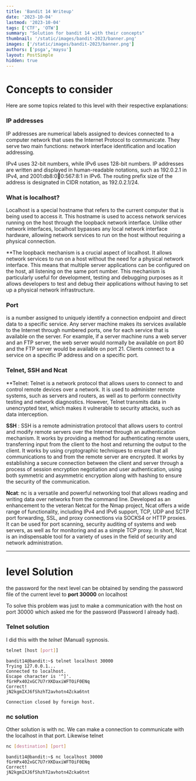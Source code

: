 ```yaml
---
title: 'Bandit 14 Writeup'
date: '2023-10-04'
lastmod: '2023-10-04'
tags: ['CTF', 'OTW']
summary: "Solution for bandit 14 with their concepts"
thumbnail: '/static/images/bandit-2023/banner.png'
images: ['/static/images/bandit-2023/banner.png']
authors: ['psga','maysu']
layout: PostSimple
hidden: true
---
```


<div className="tocr not-prose">
    <TOCInline
        toc={[
            { value: 'Bandit', url: '/blog/bandit-2023', depth: 1 },
            { value: 'Level-14', url: '/blog/bandit-2023/level-14',depth: 2,active: true,},
            { value: 'Level-15', url: '/blog/bandit-2023/level-15', depth: 2 },
            { value: 'Level-16', url: '/blog/bandit-2023/level-16', depth: 2 },
            { value: 'Level-17', url: '/blog/bandit-2023/level-17', depth: 2 },
            { value: 'Level-18', url: '/blog/bandit-2023/level-18', depth: 2 },
            { value: 'Level-19', url: '/blog/bandit-2023/level-19', depth: 2 },
            { value: 'Level-20', url: '/blog/bandit-2023/level-20', depth: 2 },
            { value: 'Level-21', url: '/blog/bandit-2023/level-21', depth: 2 },
            { value: 'Level-22', url: '/blog/bandit-2023/level-22', depth: 2 },
            { value: 'Level-23', url: '/blog/bandit-2023/level-23', depth: 2 },
            { value: 'Level-24', url: '/blog/bandit-2023/level-24', depth: 2 },
            { value: 'Level-25', url: '/blog/bandit-2023/level-25', depth: 2 },
            { value: 'Level-26', url: '/blog/bandit-2023/level-26', depth: 2 },
            { value: 'Level-27', url: '/blog/bandit-2023/level-27', depth: 2 },
            { value: 'Level-28', url: '/blog/bandit-2023/level-28', depth: 2 },
            { value: 'Level-29', url: '/blog/bandit-2023/level-29', depth: 2 },
            { value: 'Level-30', url: '/blog/bandit-2023/level-30', depth: 2 },
            { value: 'Level-31', url: '/blog/bandit-2023/level-31', depth: 2 },
            { value: 'Level-32', url: '/blog/bandit-2023/level-32', depth: 2 },
        ]}
        title="levels"
        rightAlign
    />
</div>


# Concepts to consider

Here are some topics related to this level with their respective explanations: 

### IP addresses
IP addresses are numerical labels assigned to devices connected to a computer network that uses the Internet Protocol to communicate. They serve two main functions: network interface identification and location addressing.

IPv4 uses 32-bit numbers, while IPv6 uses 128-bit numbers. 
IP addresses are written and displayed in human-readable notations, such as 192.0.2.1 in IPv4, and 2001:db8:0:1234:0:567:8:1 in IPv6. The routing prefix size of the address is designated in CIDR notation, as 192.0.2.1/24.

### What is localhost?

Localhost is a special hostname that refers to the current computer that is being used to access it. This hostname is used to access network services running on the host through the loopback network interface. Unlike other network interfaces, localhost bypasses any local network interface hardware, allowing network services to run on the host without requiring a physical connection.

**The loopback mechanism is a crucial aspect of localhost. It allows network services to run on a host without the need for a physical network interface. This means that multiple server applications can be configured on the host, all listening on the same port number. This mechanism is particularly useful for development, testing and debugging purposes as it allows developers to test and debug their applications without having to set up a physical network infrastructure.



### Port
is a number assigned to uniquely identify a connection endpoint and direct data to a specific service. Any server machine makes its services available to the Internet through numbered ports, one for each service that is available on the server. For example, if a server machine runs a web server and an FTP server, the web server would normally be available on port 80 and the FTP server would be available on port 21. Clients connect to a service on a specific IP address and on a specific port.



### Telnet, SSH and Ncat

**Telnet: Telnet is a network protocol that allows users to connect to and control remote devices over a network. It is used to administer remote systems, such as servers and routers, as well as to perform connectivity testing and network diagnostics. However, Telnet transmits data in unencrypted text, which makes it vulnerable to security attacks, such as data interception.


**SSH** : SSH is a remote administration protocol that allows users to control and modify remote servers over the Internet through an authentication mechanism. It works by providing a method for authenticating remote users, transferring input from the client to the host and returning the output to the client. It works by using cryptographic techniques to ensure that all communications to and from the remote server are encrypted. It works by establishing a secure connection between the client and server through a process of session encryption negotiation and user authentication, using both symmetric and asymmetric encryption along with hashing to ensure the security of the communication.

**Ncat**: nc is a versatile and powerful networking tool that allows reading and writing data over networks from the command line. Developed as an enhancement to the veteran Netcat for the Nmap project, Ncat offers a wide range of functionality, including IPv4 and IPv6 support, TCP, UDP and SCTP port forwarding, SSL, and proxy connections via SOCKS4 or HTTP proxies. It can be used for port scanning, security auditing of systems and web servers, as well as for monitoring and as a simple TCP proxy. In short, Ncat is an indispensable tool for a variety of uses in the field of security and network administration.




----

# level Solution

the password for the next level can be obtained by sending the password file of the current level to **port 30000** on localhost

To solve this problem was just to make a communication with the host on port 30000 which asked me for the password (Password I already had).

### Telnet solution

I did this with the *telnet* (Manual) sypnosis.




```bash
telnet [host [port]]
```

```console
bandit14@bandit:~$ telnet localhost 30000
Trying 127.0.0.1...
Connected to localhost.
Escape character is '^]'.
fGrHPx402xGC7U7rXKDaxiWFTOiF0ENq
Correct!
jN2kgmIXJ6fShzhT2avhotn4Zcka6tnt

Connection closed by foreign host.
```

### nc solution

Other solution is with nc. We can make a connection to communicate with the localhost in that port. Likewise telnet

```bash
nc [destination] [port]
```


```console
bandit14@bandit:~$ nc localhost 30000
fGrHPx402xGC7U7rXKDaxiWFTOiF0ENq
Correct!
jN2kgmIXJ6fShzhT2avhotn4Zcka6tnt


```
